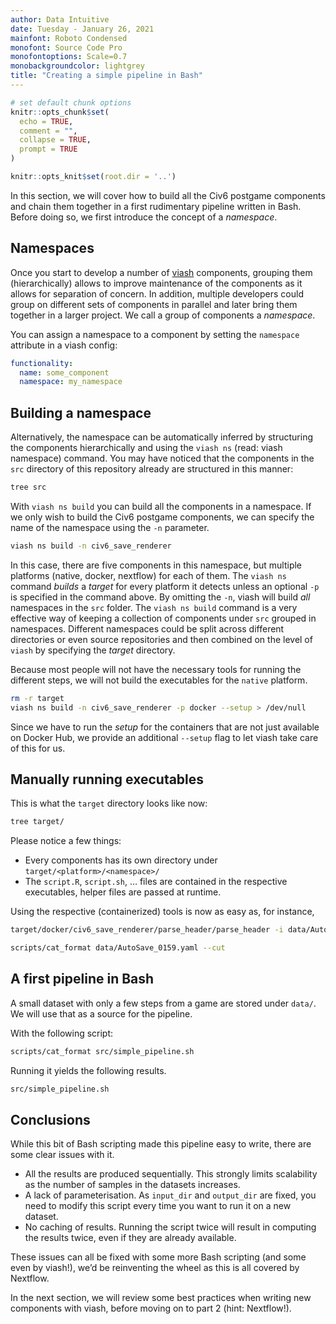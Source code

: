 ```yaml
---
author: Data Intuitive
date: Tuesday - January 26, 2021
mainfont: Roboto Condensed
monofont: Source Code Pro
monofontoptions: Scale=0.7
monobackgroundcolor: lightgrey
title: "Creating a simple pipeline in Bash"
---
```


```r
# set default chunk options
knitr::opts_chunk$set(
  echo = TRUE,
  comment = "",
  collapse = TRUE,
  prompt = TRUE
)

knitr::opts_knit$set(root.dir = '..')
```

In this section, we will cover how to build all the Civ6 postgame components and chain them together in a first rudimentary pipeline written in Bash. Before doing so, we first introduce the concept of a _namespace_.

## Namespaces

Once you start to develop a number of [viash] components,  grouping them (hierarchically) allows to improve maintenance of the components as it allows for separation of concern. In addition, multiple developers could group on different sets of components in parallel and later bring them together in a larger project. We call a group of components a _namespace_.

You can assign a namespace to a component by setting the `namespace` attribute in a viash config:

```yaml
functionality:
  name: some_component
  namespace: my_namespace
```

## Building a namespace
Alternatively, the namespace can be automatically inferred by structuring the components hierarchically and using the `viash ns` (read: viash namespace) command. You may have noticed that the components in the `src` directory of this repository already are structured in this manner:

```sh
tree src
```

With `viash ns build` you can build all the components in a namespace. If we only wish to build the Civ6 postgame components, we can specify the name of the namespace using the `-n` parameter.

```sh
viash ns build -n civ6_save_renderer
```

In this case, there are five components in this namespace, but multiple platforms (native, docker, nextflow) for each of them. The `viash ns` command _builds_ a _target_ for every platform it detects unless an optional `-p` is specified in the command above. By omitting the `-n`, viash will build _all_ namespaces in the `src` folder.
The `viash ns build` command is a very effective way of keeping a collection of components under `src` grouped in namespaces. Different namespaces could be split across different directories or even source repositories and then combined on the level of `viash` by specifying the _target_ directory.

Because most people will not have the necessary tools for running the different steps, we will not build the executables for the `native` platform. 

```sh
rm -r target
viash ns build -n civ6_save_renderer -p docker --setup > /dev/null
```

Since we have to run the _setup_ for the containers that are not just available on Docker Hub, we provide an additional `--setup` flag to let viash take care of this for us.

## Manually running executables
This is what the `target` directory looks like now:

```sh
tree target/
```

Please notice a few things:

- Every components has its own directory under `target/<platform>/<namespace>/`
- The `script.R`, `script.sh`, ... files are contained in the respective executables, helper files are passed at runtime.

Using the respective (containerized) tools is now as easy as, for instance,

```sh
target/docker/civ6_save_renderer/parse_header/parse_header -i data/AutoSave_0159.Civ6Save -o data/AutoSave_0159.yaml
```

```sh
scripts/cat_format data/AutoSave_0159.yaml --cut
```


## A first pipeline in Bash

A small dataset with only a few steps from a game are stored under `data/`. We will use that as a source for the pipeline. 

With the following script:

```sh
scripts/cat_format src/simple_pipeline.sh
```

Running it yields the following results.
```bash
src/simple_pipeline.sh
```

## Conclusions
While this bit of Bash scripting made this pipeline easy to write, there are some clear issues with it.

* All the results are produced sequentially. This strongly limits scalability as the number of samples in the datasets increases.
* A lack of parameterisation. As `input_dir` and `output_dir` are fixed, you need to modify this script every time you want to run it on a new dataset.
* No caching of results. Running the script twice will result in computing the results twice, even if they are already available.

These issues can all be fixed with some more Bash scripting (and some even by viash!), we'd be reinventing the wheel as this is all covered by Nextflow. 

In the next section, we will review some best practices when writing new components with viash, before moving on to part 2 (hint: Nextflow!).

[viash]: https://github.com/data-intuitive/viash
